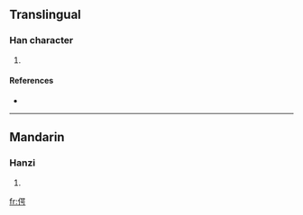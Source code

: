 ==Translingual==

===Han character===
{{Han char|rn=9|rad=人|as=09|sn=11|four=|canj=人口口尸 (ORRS)}}

# {{defn|Han|sort=人09}}

====References====
* {{Han ref|kx=0110.220|dkj=00854|dj=0236.060|hdz=10191.060|uh=5054|ud=20564}}

----

==Mandarin==

===Hanzi===
{{cmn-hanzi|pin=[[è]] ([[e4]])|wg=o<sup>4</sup>}}

# {{defn|Mandarin|sort=人09}}

[[fr:偔]]